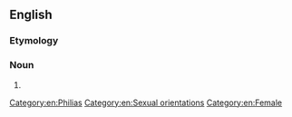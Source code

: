 ==English==

===Etymology===
{{confix|en|gyno|philia}}

===Noun===
{{en-noun|-}}

# {{alternative form of|en|gynephilia||love of women}}

[[Category:en:Philias]]
[[Category:en:Sexual orientations]]
[[Category:en:Female]]